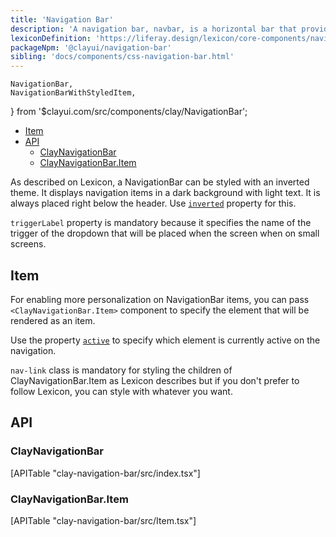 ```yaml
---
title: 'Navigation Bar'
description: 'A navigation bar, navbar, is a horizontal bar that provides several access points to different parts of a system.'
lexiconDefinition: 'https://liferay.design/lexicon/core-components/navigation/horizontal-nav/'
packageNpm: '@clayui/navigation-bar'
sibling: 'docs/components/css-navigation-bar.html'
---
```


	NavigationBar,
	NavigationBarWithStyledItem,
} from '$clayui.com/src/components/clay/NavigationBar';

<div class="nav-toc-absolute">
<div class="nav-toc">

-   [Item](#item)
-   [API](#api)
    -   [ClayNavigationBar](#claynavigationbar)
    -   [ClayNavigationBar.Item](#claynavigationbar.item)

</div>
</div>

As described on Lexicon, a NavigationBar can be styled with an inverted theme. It displays navigation items in a dark background with light text. It is always placed right below the header. Use [`inverted`](#api-inverted) property for this.

<div class="clay-site-alert alert alert-warning">
	<code class="language-text">triggerLabel</code> property is mandatory
	because it specifies the name of the trigger of the dropdown that will be
	placed when the screen when on small screens.
</div>

## Item

For enabling more personalization on NavigationBar items, you can pass `<ClayNavigationBar.Item>` component to specify the element that will be rendered as an item.

Use the property [`active`](#api-active) to specify which element is currently active on the navigation.

<NavigationBarWithStyledItem />

`nav-link` class is mandatory for styling the children of ClayNavigationBar.Item as Lexicon describes but if you don't prefer to follow Lexicon, you can style with whatever you want.

<NavigationBar />

## API

### ClayNavigationBar

<div>[APITable "clay-navigation-bar/src/index.tsx"]</div>

### ClayNavigationBar.Item

<div>[APITable "clay-navigation-bar/src/Item.tsx"]</div>
